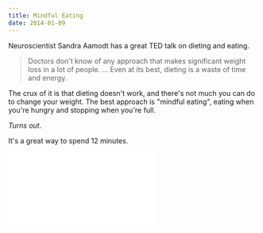 ```yaml
---
title: Mindful Eating
date: 2014-01-09
---
```



Neuroscientist Sandra Aamodt has a great TED talk on dieting and eating.

> Doctors don't know of any approach that makes significant weight loss in a lot of people. ... Even at its best, dieting is a waste of time and energy.

The crux of it is that dieting doesn't work, and there's not much you can do to change your weight. The best approach is "mindful eating", eating when you're hungry and stopping when you're full.

_Turns out_.

It's a great way to spend 12 minutes.

<div class="embed-responsive embed-responsive-16by9"><iframe scrolling="no" allowfullscreen mozallowfullscreen src="//embed.ted.com/talks/sandra_aamodt_why_dieting_doesn_t_usually_work.html?wmode=opaque" webkitallowfullscreen data-embed="true" frameborder="0" class="embed-responsive-item"></iframe></div>


  